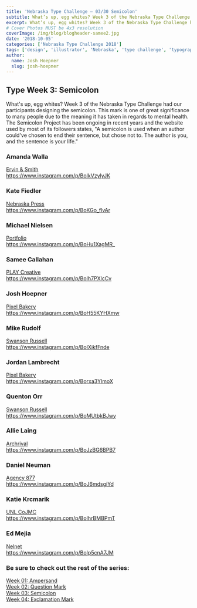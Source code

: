 ```yaml
---
title: 'Nebraska Type Challenge – 03/30 Semicolon'
subtitle: What’s up, egg whites? Week 3 of the Nebraska Type Challenge had our participants designing the semicolon. 
excerpt: What’s up, egg whites? Week 3 of the Nebraska Type Challenge had our participants designing the semicolon.
# Cover Photos MUST be 4x3 resolution
coverImage: /img/blog/blogheader-samee2.jpg
date: '2018-10-05'
categories: ['Nebraska Type Challenge 2018']
tags: ['design', 'illustrator', 'Nebraska', 'type challenge', 'typography']
author:
  name: Josh Hoepner
  slug: josh-hoepner
---
```

## Type Week 3: Semicolon

What's up, egg whites? Week 3 of the Nebraska Type Challenge had our participants designing the semicolon. This mark is one of great significance to many people due to the meaning it has taken in regards to mental health. The Semicolon Project has been ongoing in recent years and the website used by most of its followers states, "A semicolon is used when an author could've chosen to end their sentence, but chose not to. The author is you, and the sentence is your life." 

### Amanda Walla

[Ervin & Smith](https://ervinandsmith.com/)\
https://www.instagram.com/p/BoIkVzylyJK

### Kate Fiedler

[Nebraska Press](https://www.nebraskapress.unl.edu/)\
https://www.instagram.com/p/BoKGo_flvAr

### Michael Nielsen

[Portfolio](https://michaelnielsen.co/)\
https://www.instagram.com/p/BoHu1XagMR_

### Samee Callahan

[PLAY Creative](https://www.playcreativedesign.com/)\
https://www.instagram.com/p/BoIh7PXlcCv

### Josh Hoepner

[Pixel Bakery](https://pixelbakery.com/)\
https://www.instagram.com/p/BoH55KYHXmw

### Mike Rudolf

[Swanson Russell](https://www.swansonrussell.com/)\
https://www.instagram.com/p/BoIXjkfFnde

### Jordan Lambrecht

[Pixel Bakery](https://pixelbakery.com/)\
https://www.instagram.com/p/Borxa3YlmoX

### Quenton Orr

[Swanson Russell](https://www.swansonrussell.com/)\
https://www.instagram.com/p/BoMUtbkBJwy

### Allie Laing

[Archrival](https://archrival.com/)\
https://www.instagram.com/p/BoJzBG6BPB7

### Daniel Neuman

[Agency 877](https://agency877.com/)\
https://www.instagram.com/p/BoJ6mdsgiYd

### Katie Krcmarik

[UNL CoJMC](https://pixelbakery.com/)\
https://www.instagram.com/p/BoIhrBMBPmT

### Ed Mejia

[Nelnet](https://nelnet.com/) \
https://www.instagram.com/p/BoIp5cnA7JM

### Be sure to check out the rest of the series:

[Week 01: Ampersand](https://pixelbakery.com/recipes/nebraska-type-challenge-01-30)\
[Week 02: Question Mark](https://pixelbakery.com/recipes/nebraska-type-challenge-02-30)\
[Week 03: Semicolon](https://pixelbakery.com/recipes/nebraska-type-challenge-03-30)\
[Week 04: Exclamation Mark](https://pixelbakery.com/recipes/nebraska-type-challenge-04-30)